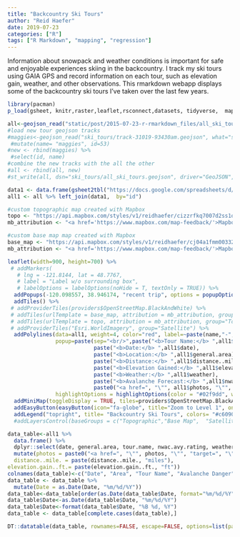 ```yaml
---
title: "Backcountry Ski Tours"
author: "Reid Haefer"
date: 2019-07-23
categories: ["R"]
tags: ["R Markdown", "mapping", "regression"]
---
```


Information about snowpack and weather conditions is important for safe and enjoyable experiences skiing in the backcountry. I track my ski tours using GAIA GPS and record information on each tour, such as elevation gain, weather, and other observations. This rmarkdown webapp displays some of the backcountry ski tours I've taken over the last few years.

```r
library(pacman)
p_load(gsheet, knitr,raster,leaflet,rsconnect,datasets, tidyverse,  maptools, geojsonio, tidyverse, gganimate, rgdal, ggplot2, devtools, ggthemes, gtools, scales, DT, RColorBrewer, Rserve, leaflet.extras, sf, ggmap, ggspatial)

all<-geojson_read("static/post/2015-07-23-r-rmarkdown_files/all_ski_tours.geojson", what="sp") %>% st_as_sf() 
#load new tour geojson tracks
#maggies<-geojson_read("ski_tours/track-31019-93430am.geojson", what="sp") %>% st_as_sf() %>%
 #mutate(name= "maggies", id=53)
#new <- rbind(maggies) %>%
 #select(id, name)
#combine the new tracks with the all the other
#all <- rbind(all, new)
#st_write(all, dsn="ski_tours/all_ski_tours.geojson", driver="GeoJSON", delete_dsn = T)

data1 <- data.frame(gsheet2tbl("https://docs.google.com/spreadsheets/d/151RiUSQP0qMcUCGk9iO2zz7cdMbmOt64IiwzndeFWbI/edit?usp=sharing"))
all1 <- all %>% left_join(data1,  by="id")

#custom topographic map created with Mapbox
topo <- "https://api.mapbox.com/styles/v1/reidhaefer/cizzrfkq7007d2ss1ob7e2j43/tiles/256/{z}/{x}/{y}?access_token=pk.eyJ1IjoicmVpZGhhZWZlciIsImEiOiJjaW80bW92cGowMW8zdjRrcWlsMzg5dGVjIn0.TxdQscN__5Nlu_jSYxZplA"
mb_attribution <- "<a href='https://www.mapbox.com/map-feedback/'>Mapbox</a> <a href='http://www.openstreetmap.org/copyright'>OpenStreetMap</a>"

#custom base map map created with Mapbox
base_map <- "https://api.mapbox.com/styles/v1/reidhaefer/cj04a1fmm00332sroid5qzzwb/tiles/256/{z}/{x}/{y}?access_token=pk.eyJ1IjoicmVpZGhhZWZlciIsImEiOiJjaW80bW92cGowMW8zdjRrcWlsMzg5dGVjIn0.TxdQscN__5Nlu_jSYxZplA"
mb_attribution <- "<a href='https://www.mapbox.com/map-feedback/'>Mapbox</a> <a href='http://www.openstreetmap.org/copyright'>OpenStreetMap</a>"

leaflet(width=900, height=700) %>%
 # addMarkers(
   # lng = -121.8144, lat = 48.7767,
   # label = "Label w/o surrounding box",
   # labelOptions = labelOptions(noHide = T, textOnly = TRUE)) %>%
  addPopups(-120.098557, 38.946174, "recent trip", options = popupOptions(closeButton = FALSE)) %>%
  addTiles() %>%
 # addProviderTiles(providers$OpenStreetMap.BlackAndWhite) %>%
 # addTiles(urlTemplate = base_map, attribution = mb_attribution, group="Base Map") %>%
 # addTiles(urlTemplate = topo, attribution = mb_attribution, group="Topographic") %>%
 # addProviderTiles("Esri.WorldImagery", group="Satellite") %>%
  addPolylines(data=all1, weight=4, color="red", label=~paste(name,"-",general.area),
               popup=paste(sep="<br/>",paste("<b>Tour Name:</b> ",all1$name),
                           paste("<b>Date:</b> ",all1$date),
                           paste("<b>Location:</b> ",all1$general.area),
                           paste("<b>Distance:</b> ",all1$distance..mile., "miles"),
                           paste("<b>Elevation Gained:</b> ",all1$elevation.gain..ft., "feet"),
                           paste("<b>Weather:</b> ",all1$weather),
                           paste("<b>Avalanche Forecast:</b> ",all1$nwac.avy.rating),
                           paste0("<a href=", "\"", all1$photos, "\"", "target=", "\"","blank", "\"", ">","Photos" ,"</a>")),
               highlightOptions = highlightOptions(color = "#02f9dd", weight = 2, bringToFront = TRUE)) %>%
  addMiniMap(toggleDisplay = TRUE, tiles=providers$OpenStreetMap.BlackAndWhite) %>%
  addEasyButton(easyButton(icon="fa-globe", title="Zoom to Level 1", onClick=JS("function(btn, map){ map.setZoom(6); }"))) %>%
  addLegend("topright", title= "Backcountry Ski Tours", colors= "#c60905", labels= "ski tour") #%>%
  #addLayersControl(baseGroups = c("Topographic","Base Map",  "Satellite"), options = layersControlOptions(collapsed = FALSE))
```

```r
data_table<-all1 %>% 
  data.frame() %>% 
  dplyr::select(date, general.area, tour.name, nwac.avy.rating, weather, duration, elevation.gain..ft., distance..mile., photos ) %>%
  mutate(photos = paste0("<a href=", "\"", photos, "\"", "target=", "\"","blank", "\"", ">", tour.name, "</a>"),
  distance..mile. = paste(distance..mile., "miles"),
elevation.gain..ft.= paste(elevation.gain..ft., "ft"))
colnames(data_table)<-c("Date", "Area", "Tour Name", "Avalanche Danger", "Weather", "Duration", "Elevation Gain", "Distance" ,"Photos")
data_table <- data_table %>%
  mutate(Date = as.Date(Date, "%m/%d/%Y"))
data_table<-data_table[order(as.Date(data_table$Date, format="%m/%d/%Y"), decreasing = TRUE),]
data_table$Date<-as.Date(data_table$Date, "%m/%d/%Y")
data_table$Date<-format(data_table$Date, "%B %d, %Y")
data_table <- data_table[complete.cases(data_table),]

DT::datatable(data_table, rownames=FALSE, escape=FALSE, options=list(pageLength = 100, dom = 'ft'))
```

